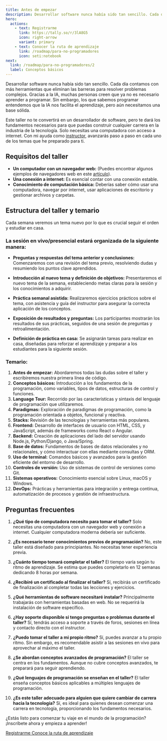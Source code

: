 ```yaml
---
title: Antes de empezar
description: Desarrollar software nunca había sido tan sencillo. Cada día contamos con más herramientas que eliminan las barreras para resolver problemas complejos. Gracias a la IA, muchas personas creen que ya no es necesario aprender a programar. Sin embargo, los que sabemos programar entendemos que la IA nos facilita el aprendizaje, pero aún necesitamos una base sólida.
hero:
  actions:
    - text: Registrarme
      link: https://tally.so/r/3lA8G5
      icon: right-arrow
      variant: primary
    - text: Conocer la ruta de aprendizaje
      link: /roadmap/para-no-programadores
      icon: seti:notebook
next:
  link: /roadmap/para-no-programadores/2
  label: Conceptos básicos
---
```



Desarrollar software nunca había sido tan sencillo. Cada día contamos con más herramientas que eliminan las barreras para resolver problemas complejos. Gracias a la IA, muchas personas creen que ya no es necesario aprender a programar. Sin embargo, los que sabemos programar entendemos que la IA nos facilita el aprendizaje, pero aún necesitamos una base sólida.

Este taller no te convertirá en un desarrollador de software, pero te dará los fundamentos necesarios para que puedas construir cualquier carrera en la industria de la tecnología. Solo necesitas una computadora con acceso a internet. Con mi ayuda como [instructor](https://jesusdmedinac.com/about/), avanzarás paso a paso en cada uno de los temas que he preparado para ti.

## Requisitos del taller

- **Un computador con un navegador web:** (Puedes encontrar algunos ejemplos de navegadores web en este [artículo](https://jesusdmedinac.notion.site/C-mo-puedo-empezar-a-programar-2cac38be0050444cba099b1e3b21b029)).
- **Una conexión a internet:** Es esencial contar con una conexión estable.
- **Conocimiento de computación básica:** Deberías saber cómo usar una computadora, navegar por internet, usar aplicaciones de escritorio y gestionar archivos y carpetas.

## Estructura del taller y temario

Cada semana veremos un tema nuevo por lo que es crucial seguir el orden y estudiar en casa.

### La sesión en vivo/presencial estará organizada de la siguiente manera:

- **Preguntas y respuestas del tema anterior y conclusiones:** Comenzaremos con una revisión del tema previo, resolviendo dudas y resumiendo los puntos clave aprendidos.
  
- **Introducción al nuevo tema y definición de objetivos:** Presentaremos el nuevo tema de la semana, estableciendo metas claras para la sesión y los conocimientos a adquirir.

- **Práctica semanal asistida:** Realizaremos ejercicios prácticos sobre el tema, con asistencia y guía del instructor para asegurar la correcta aplicación de los conceptos.

- **Exposición de resultados y preguntas:** Los participantes mostrarán los resultados de sus prácticas, seguidos de una sesión de preguntas y retroalimentación.

- **Definición de práctica en casa:** Se asignarán tareas para realizar en casa, diseñadas para reforzar el aprendizaje y preparar a los estudiantes para la siguiente sesión.

### Temario:

1. **Antes de empezar:** Abordaremos todas las dudas sobre el taller y escribiremos nuestra primera línea de código.
2. **Conceptos básicos:** Introducción a los fundamentos de la programación, como variables, tipos de datos, estructuras de control y funciones.
3. **Language Tour:** Recorrido por las características y sintaxis del lenguaje de programación que utilizaremos.
4. **Paradigmas:** Exploración de paradigmas de programación, como la programación orientada a objetos, funcional y reactiva.
5. **Stacks:** Revisión de las tecnologías y herramientas más populares.
6. **Frontend:** Desarrollo de interfaces de usuario con HTML, CSS, y JavaScript, además de frameworks como React o Angular.
7. **Backend:** Creación de aplicaciones del lado del servidor usando Node.js, Python/Django, o Java/Spring.
8. **Base de datos:** Fundamentos de bases de datos relacionales y no relacionales, y cómo interactuar con ellas mediante consultas y ORM.
9. **Uso de terminal:** Comandos básicos y avanzados para la gestión eficiente del entorno de desarrollo.
10. **Controles de versión:** Uso de sistemas de control de versiones como Git.
11. **Sistemas operativos:** Conocimiento esencial sobre Linux, macOS y Windows.
12. **DevOps:** Prácticas y herramientas para integración y entrega continua, automatización de procesos y gestión de infraestructura.

## Preguntas frecuentes

1. **¿Qué tipo de computadora necesito para tomar el taller?**
   Solo necesitas una computadora con un navegador web y conexión a internet. Cualquier computadora moderna debería ser suficiente.

2. **¿Es necesario tener conocimientos previos de programación?**
   No, este taller está diseñado para principiantes. No necesitas tener experiencia previa.

3. **¿Cuánto tiempo tomará completar el taller?**
   El tiempo varía según tu ritmo de aprendizaje. Se estima que puedes completarlo en 12 semanas dedicando 8 horas por semana.

4. **¿Recibiré un certificado al finalizar el taller?**
   Sí, recibirás un certificado de finalización al completar todas las lecciones y ejercicios.

5. **¿Qué herramientas de software necesitaré instalar?**
   Principalmente trabajarás con herramientas basadas en web. No se requerirá la instalación de software específico.

6. **¿Hay soporte disponible si tengo preguntas o problemas durante el taller?**
   Sí, tendrás acceso a soporte a través de foros, sesiones en línea y contacto directo con el instructor.

7. **¿Puedo tomar el taller a mi propio ritmo?**
   Sí, puedes avanzar a tu propio ritmo. Sin embargo, es recomendable asistir a las sesiones en vivo para aprovechar al máximo el taller.

8. **¿Se abordan conceptos avanzados de programación?**
   El taller se centra en los fundamentos. Aunque no cubre conceptos avanzados, te preparará para seguir aprendiendo.

9. **¿Qué lenguajes de programación se enseñan en el taller?**
   El taller enseña conceptos básicos aplicables a múltiples lenguajes de programación.

10. **¿Es este taller adecuado para alguien que quiere cambiar de carrera hacia la tecnología?**
    Sí, es ideal para quienes desean comenzar una carrera en tecnología, proporcionando los fundamentos necesarios.

¿Estás listo para comenzar tu viaje en el mundo de la programación? ¡Inscríbete ahora y empieza a aprender!

<div class="sl-flex actions astro-yqcqg6uk" data-astro-source-file="/Users/jesusdmedinac/proyectos/JesusDMedinaC/ProgramacionDesde0/from-0-dev/node_modules/.pnpm/@astrojs+starlight@0.24.4_astro@4.11.0/node_modules/@astrojs/starlight/components/Hero.astro" data-astro-source-loc="52:34">
<a class="sl-flex action primary astro-hvudyjcp" href="https://tally.so/r/3lA8G5" data-astro-source-file="/Users/jesusdmedinac/proyectos/JesusDMedinaC/ProgramacionDesde0/from-0-dev/node_modules/.pnpm/@astrojs+starlight@0.24.4_astro@4.11.0/node_modules/@astrojs/starlight/components/CallToAction.astro" data-astro-source-loc="17:81"> Registrarme <Icon name="right-arrow" size="1.5rem"/></a> 
<a class="sl-flex action minimal astro-hvudyjcp" href="/roadmap/para-no-programadores" data-astro-source-file="/Users/jesusdmedinac/proyectos/JesusDMedinaC/ProgramacionDesde0/from-0-dev/node_modules/.pnpm/@astrojs+starlight@0.24.4_astro@4.11.0/node_modules/@astrojs/starlight/components/CallToAction.astro" data-astro-source-loc="17:81"> Conoce la ruta de aprendizaje <Icon name="seti:notebook"  size="1.5rem" /></a>  
</div>
